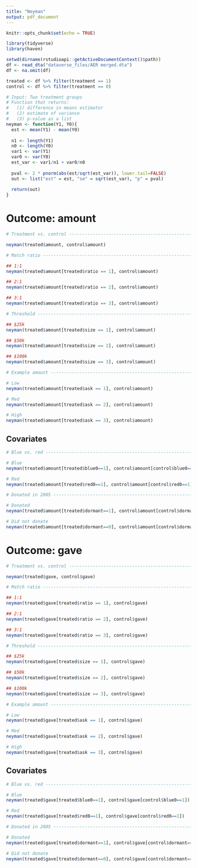 ```yaml
---
title: "Neyman"
output: pdf_document
---
```


```r
knitr::opts_chunk$set(echo = TRUE)

library(tidyverse)
library(haven)
```

```r

setwd(dirname(rstudioapi::getActiveDocumentContext()$path))
df <- read_dta("dataverse_files/AER merged.dta")
df <- na.omit(df)

treated <- df %>% filter(treatment == 1)
control <- df %>% filter(treatment == 0)

```

```r

# Input: Two treatment groups
# Function that returns: 
#   (1) difference in means estimator
#   (2) estimate of variance
#   (3) p-value as a list 
neyman <- function(Y1, Y0){
  est <- mean(Y1) - mean(Y0)
  
  n1 <- length(Y1)
  n0 <- length(Y0)
  var1 <- var(Y1)
  var0 <- var(Y0)
  est_var <- var1/n1 + var0/n0
  
  pval <- 2 * pnorm(abs(est/sqrt(est_var)), lower.tail=FALSE)
  out <- list("est" = est, "se" = sqrt(est_var), "p" = pval)
  
  return(out)
}

```

\newpage
# Outcome: amount 

```r

# Treatment vs. control --------------------------------------------------------

neyman(treated$amount, control$amount)

# Match ratio ------------------------------------------------------------------

## 1:1 
neyman(treated$amount[treated$ratio == 1], control$amount)

## 2:1 
neyman(treated$amount[treated$ratio == 2], control$amount)

## 3:1
neyman(treated$amount[treated$ratio == 3], control$amount)

# Threshold --------------------------------------------------------------------

## $25k 
neyman(treated$amount[treated$size == 1], control$amount)

## $50k 
neyman(treated$amount[treated$size == 2], control$amount)

## $100k
neyman(treated$amount[treated$size == 3], control$amount)

# Example amount ---------------------------------------------------------------

# Low 
neyman(treated$amount[treated$ask == 1], control$amount)

# Med
neyman(treated$amount[treated$ask == 2], control$amount)

# High
neyman(treated$amount[treated$ask == 3], control$amount)

```

## Covariates 

```r

# Blue vs. red -----------------------------------------------------------------

# Blue 
neyman(treated$amount[treated$blue0==1], control$amount[control$blue0==1])

# Red 
neyman(treated$amount[treated$red0==1], control$amount[control$red0==1])

# Donated in 2005 --------------------------------------------------------------

# Donated 
neyman(treated$amount[treated$dormant==1], control$amount[control$dormant==1])

# Did not donate 
neyman(treated$amount[treated$dormant==0], control$amount[control$dormant==0])

```

\newpage 
# Outcome: gave

```r

# Treatment vs. control --------------------------------------------------------

neyman(treated$gave, control$gave)

# Match ratio ------------------------------------------------------------------

## 1:1 
neyman(treated$gave[treated$ratio == 1], control$gave)

## 2:1 
neyman(treated$gave[treated$ratio == 2], control$gave)

## 3:1
neyman(treated$gave[treated$ratio == 3], control$gave)

# Threshold --------------------------------------------------------------------

## $25k 
neyman(treated$gave[treated$size == 1], control$gave)

## $50k 
neyman(treated$gave[treated$size == 2], control$gave)

## $100k
neyman(treated$gave[treated$size == 3], control$gave)

# Example amount ---------------------------------------------------------------

# Low 
neyman(treated$gave[treated$ask == 1], control$gave)

# Med
neyman(treated$gave[treated$ask == 2], control$gave)

# High
neyman(treated$gave[treated$ask == 3], control$gave)

```

## Covariates 

```r

# Blue vs. red -----------------------------------------------------------------

# Blue 
neyman(treated$gave[treated$blue0==1], control$gave[control$blue0==1])

# Red 
neyman(treated$gave[treated$red0==1], control$gave[control$red0==1])

# Donated in 2005 --------------------------------------------------------------

# Donated 
neyman(treated$gave[treated$dormant==1], control$gave[control$dormant==1])

# Did not donate 
neyman(treated$gave[treated$dormant==0], control$gave[control$dormant==0])

```



